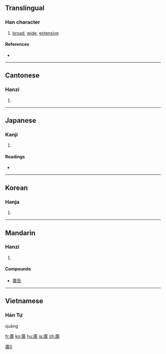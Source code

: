 {{see|広|广}}
==Translingual==

===Han character===
{{Han char|rn=53|rad=广|as=12|sn=15|four=0028<sub>6</sub>|canj=戈廿中金 (ITLC)}}

# [[broad]], [[wide]], [[extensive]]

====References====
* {{Han ref|kx=0351.030|dkj=09493|dj=0663.010|hdz=20897.040|uh=5EE3|ud=24291|bh=BC73|bd=48243}}

----

==Cantonese==

===Hanzi===
{{yue-hanzi|jyut=|y=gwong2}}

# {{defn|Cantonese}}

----

==Japanese==

===Kanji===
{{ja-kanji|grade=|rs=广12}}

# {{defn|Japanese}}

====Readings====
* {{ja-readings|on=[[こう]] (kō)|kun=[[ひろい]] (hiroi), [[ひろば]] (hiroba), [[ひろめる]] (hiromeru)}}

----

==Korean==

===Hanja===
{{ko-hanja|hangeul=광|eumhun=넓을|rv=gwang|mr=kwang}}

# {{defn|Korean}}

----

==Mandarin==

===Hanzi===
{{cmn-hanzi|sim=广|pin=[[guǎng]] ([[guang3]])|wg=kuang<sup>3</sup>}}

# {{defn|Mandarin}}

====Compounds====
* [[廣告]]

----

==Vietnamese==

===Hán Tự===
{{rfc-header|Hán Tự}}
quảng

[[Category:CJKV characters simplified differently in Japan and China|廣0]]

[[fr:廣]]
[[ko:廣]]
[[hu:廣]]
[[ja:廣]]
[[zh:廣]]